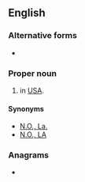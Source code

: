 {{also|Nola|nola}}
==English==

===Alternative forms===
* {{l|en|Nola}}

===Proper noun===
{{head|en|proper noun}}

# {{acronym of|en|[[New Orleans]], [[Louisiana]]}} in [[USA]].

====Synonyms====
* [[N.O., La.]]
* [[N.O., LA]]

===Anagrams===
* {{anagrams|en|a=alno|Anlo|loan|lona}}